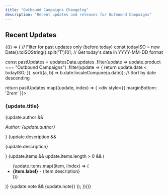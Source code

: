```yaml
---
title: "Outbound Campaigns Changelog"
description: "Recent updates and releases for Outbound Campaigns"
---
```



## Recent Updates

{(() => {
  // Filter for past updates only (before today)
  const todayISO = new Date().toISOString().split('T')[0]; // Get today's date in YYYY-MM-DD format
  
  const pastUpdates = updatesData.updates
    .filter(update => update.product === "Outbound Campaigns")
    .filter(update => {
      return update.date < todayISO;
    })
    .sort((a, b) => b.date.localeCompare(a.date)); // Sort by date descending
  
  return pastUpdates.map((update, index) => (
    <Update key={index} label={update.displayDate}>
      <div style={{ marginBottom: '2rem' }}>
        <h3>{update.title}</h3>
        {update.author && <p><em>Author: {update.author}</em></p>}
        {update.description && <p>{update.description}</p>}
        {update.items && update.items.length > 0 && (
          <ul>
            {update.items.map((item, iIndex) => (
              <li key={iIndex}>
                <strong>{item.label}</strong> - {item.description}
              </li>
            ))}
          </ul>
        )}
        {update.note && <Note>{update.note}</Note>}
      </div>
    </Update>
  ));
})()}